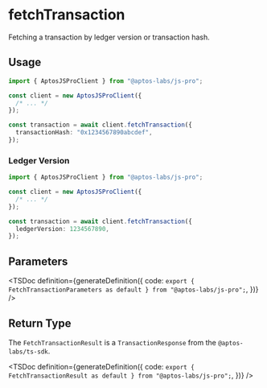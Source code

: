 
# fetchTransaction

Fetching a transaction by ledger version or transaction hash.

## Usage

```ts
import { AptosJSProClient } from "@aptos-labs/js-pro";

const client = new AptosJSProClient({
  /* ... */
});

const transaction = await client.fetchTransaction({
  transactionHash: "0x1234567890abcdef",
});
```

### Ledger Version

```ts
import { AptosJSProClient } from "@aptos-labs/js-pro";

const client = new AptosJSProClient({
  /* ... */
});

const transaction = await client.fetchTransaction({
  ledgerVersion: 1234567890,
});
```

## Parameters

<TSDoc
  definition={generateDefinition({
    code: `export { FetchTransactionParameters as default } from "@aptos-labs/js-pro";`,
  })}
/>

## Return Type

The `FetchTransactionResult` is a `TransactionResponse` from the `@aptos-labs/ts-sdk`.

<TSDoc
  definition={generateDefinition({
    code: `export { FetchTransactionResult as default } from "@aptos-labs/js-pro";`,
  })}
/>
